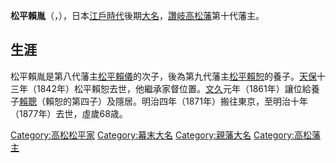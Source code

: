 {{noteTA 
|1=zh:高松松平家; zh-hans:高松松平家; zh-hant:高松松平家;
}}
{{Infobox Officeholder
| name= 松平賴胤
| image= Matsudaira Yoritane.jpg
| caption= 
| office=[[高松藩|高松藩]]藩主
| term_start= 1842年
| term_end= 1861年
| predecessor= [[松平賴恕|松平賴恕]]
| successor= [[松平賴聰|松平賴聰]]

| birth_date={{Birth date|1811|1|16}}<br>（[[文化_(年號)|文化]]七年十二月二十二）
| birth_place=
| death_date={{Death date and age|1877|12|30|1811|1|16}}<br>（[[明治|明治]]十年）
| death_place= 
| module  = {{日本武士|child=yes  
| 時代 = [[江戶時代|江戶時代]]後期
| 改名 = 都太郎、貞五郎（幼名）→賴胤
| 別名 = 舜民（字）、善得（法號）
| 諡號 = 靖公
| 戒名 = 高嶽院殿卓蓮社立譽善得源靖大居士
| 墓所 = [[香川縣|香川縣]][[高松市|高松市]][[佛生山町|佛生山町]]法然寺
| 官位 = [[正四位|正四位]]下、[[讚岐國|讚岐]]守、左近衛權中將、[[宮內大輔|宮內大輔]]、[[玄蕃頭|玄蕃頭]]
| 幕府 = [[江戶幕府|江戶幕府]]
| 主君 = 
| 藩   = [[讚岐國|讚岐]][[高松藩|高松藩]]主
| 氏族 = [[水戶德川家|水戶松平氏]]
| 父 = [[松平賴儀|松平賴儀]]
| 母 = 藤木氏
| 養父 = ''[[松平賴恕|松平賴恕]]''
| 兄 = [[松平賴該|賴該]]
| 弟 = [[松平賴顯|賴顯]]、[[本多忠民|本多忠民]]
| 姊妹 = 倫（[[松平賴恕|松平賴恕]]正室）、粲（[[井伊直亮|井伊直亮]]正室）、[[板倉勝明|板倉勝明]]正室
| 正室 =  '''文姬'''（[[德川家齊|德川家齊]]女）
| 子   = 前五子夭折、[[松平賴溫|賴溫]]、[[松平賴和|賴和]]
| 女   = [[大原重實|大原重實]]室、[[松平賴策|松平賴策]]正室
| 養子 = '''''[[松平賴聰|賴聰]]'''''
 }}
}}
'''松平賴胤'''（{{jpn|j=松平 頼胤|kana=まつだいら よりたね|rm=Matsudaira Yoritane}}，{{bd|1811年|1月16日|1877年|12月30日|}}），日本[[江戶時代|江戶時代]]後期[[大名_(稱謂)|大名]]，[[讚岐國|讚岐]][[高松藩|高松藩]]第十代藩主。

== 生涯 ==
松平賴胤是第八代藩主[[松平賴儀|松平賴儀]]的次子，後為第九代藩主[[松平賴恕|松平賴恕]]的養子。[[天保_(日本)|天保]]十三年（1842年）松平賴恕去世，他繼承家督位置。[[文久|文久]]元年（1861年）讓位給養子[[松平賴聰|賴聰]]（賴恕的第四子）及隱居。明治四年（1871年）搬往東京，至明治十年（1877年）去世，虛歲68歳。

{{水戶德川家|[[高松松平家|高松松平家]]|1842年 - 1861年|第10代}}
{{高松藩主|高松松平家|10代|1842年 - 1861年}}

[[Category:高松松平家|Category:高松松平家]]
[[Category:幕末大名|Category:幕末大名]]
[[Category:親藩大名|Category:親藩大名]]
[[Category:高松藩主|Category:高松藩主]]